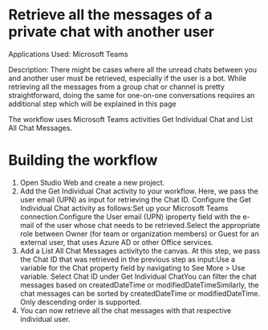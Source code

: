 ﻿# Retrieve all the messages of a private chat with another user

Applications Used: Microsoft Teams

Description: There might be cases where all the unread chats between you and
            another user must be retrieved, especially if the user is a bot. While retrieving all
            the messages from a group chat or channel is pretty straightforward, doing the same for
            one-on-one conversations requires an additional step which will be explained in this
            page

The workflow uses Microsoft Teams activities Get Individual Chat and List All
                Chat Messages.

# Building the workflow

1. Open Studio Web and create a new project.
2. Add the Get Individual Chat activity to your workflow. Here, we pass the user email (UPN) as input for retrieving the Chat ID. Configure the Get Individual Chat activity as follows:Set up your Microsoft Teams connection.Configure the User email (UPN) iproperty field with the e-mail of the user whose chat needs to be retrieved.Select the appropriate role between Owner (for team or organization members) or Guest for an external user, that uses Azure AD or other Office services.
3. Add a List All Chat Messages activityto the canvas. At this step, we pass the Chat ID that was retrieved in the previous step as input:Use a variable for the Chat property field by navigating to See More > Use variable. Select Chat ID under Get Individual ChatYou can filter the chat messages based on createdDateTime or modifiedDateTimeSimilarly, the chat messages can be sorted by createdDateTime or modifiedDateTime. Only descending order is supported.
4. You can now retrieve all the chat messages with that respective individual user.
